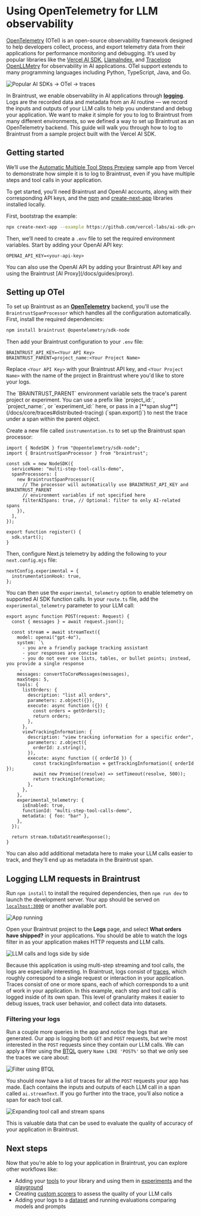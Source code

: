 # Using OpenTelemetry for LLM observability

[OpenTelemetry](https://opentelemetry.io/docs/) (OTel) is an open-source observability framework designed to help developers collect, process, and export telemetry data from their applications for performance monitoring and debugging. It’s used by popular libraries like the [Vercel AI SDK](https://sdk.vercel.ai/), [LlamaIndex](https://docs.llamaindex.ai/en/stable/module_guides/observability/), and [Traceloop OpenLLMetry](https://www.traceloop.com/docs) for observability in AI applications. OTel support extends to many programming languages including Python, TypeScript, Java, and Go.

![Popular AI SDKs -> OTel -> traces](assets/otel.png)

In Braintrust, we enable observability in AI applications through [**logging**](/docs/core/logs). Logs are the recorded data and metadata from an AI routine — we record the inputs and outputs of your LLM calls to help you understand and debug your application. We want to make it simple for you to log to Braintrust from many different environments, so we defined a way to set up Braintrust as an OpenTelemetry backend. This guide will walk you through how to log to Braintrust from a sample project built with the Vercel AI SDK.

## Getting started

We’ll use the [Automatic Multiple Tool Steps Preview](https://github.com/vercel-labs/ai-sdk-preview-roundtrips) sample app from Vercel to demonstrate how simple it is to log to Braintrust, even if you have multiple steps and tool calls in your application.

To get started, you’ll need Braintrust and OpenAI accounts, along with their corresponding API keys, and the [npm](https://docs.npmjs.com/cli/init) and [create-next-app](https://github.com/vercel/next.js/tree/canary/packages/create-next-app) libraries installed locally.

First, bootstrap the example:

```bash
npx create-next-app --example https://github.com/vercel-labs/ai-sdk-preview-roundtrips ai-sdk-preview-roundtrips-example
```

Then, we’ll need to create a `.env` file to set the required environment variables. Start by adding your OpenAI API key:

```
OPENAI_API_KEY=<your-api-key>
```

<Callout type="info">
  You can also use the OpenAI API by adding your Braintrust API key and using
  the Braintrust [AI Proxy](/docs/guides/proxy).
</Callout>

## Setting up OTel

To set up Braintrust as an [**OpenTelemetry**](https://opentelemetry.io/docs/) backend, you'll use the `BraintrustSpanProcessor` which handles all the configuration automatically. First, install the required dependencies:

```bash
npm install braintrust @opentelemetry/sdk-node
```

Then add your Braintrust configuration to your `.env` file:

```
BRAINTRUST_API_KEY=<Your API Key>
BRAINTRUST_PARENT=project_name:<Your Project Name>
```

Replace `<Your API Key>` with your Braintrust API key, and `<Your Project Name>` with the name of the project in Braintrust where you'd like to store your logs.

<Callout type="info">
  The `BRAINTRUST_PARENT` environment variable sets the trace's parent project
  or experiment. You can use a prefix like `project_id:`, `project_name:`, or
  `experiment_id:` here, or pass in a [**span
  slug**](/docs/core/traces#distributed-tracing) (`span.export()`) to nest the
  trace under a span within the parent object.
</Callout>

Create a new file called `instrumentation.ts` to set up the Braintrust span processor:

```tsx
import { NodeSDK } from "@opentelemetry/sdk-node";
import { BraintrustSpanProcessor } from "braintrust";

const sdk = new NodeSDK({
  serviceName: "multi-step-tool-calls-demo",
  spanProcessors: [
    new BraintrustSpanProcessor({
      // The processor will automatically use BRAINTRUST_API_KEY and BRAINTRUST_PARENT
      // environment variables if not specified here
      filterAISpans: true, // Optional: filter to only AI-related spans
    }),
  ],
});

export function register() {
  sdk.start();
}
```

Then, configure Next.js telemetry by adding the following to your `next.config.mjs` file:

```
nextConfig.experimental = {
  instrumentationHook: true,
};
```

You can then use the `experimental_telemetry` option to enable telemetry on supported AI SDK function calls. In your `route.ts` file, add the `experimental_telemetry` parameter to your LLM call:

```tsx
export async function POST(request: Request) {
  const { messages } = await request.json();

  const stream = await streamText({
    model: openai("gpt-4o"),
    system: `\
      - you are a friendly package tracking assistant
      - your responses are concise
      - you do not ever use lists, tables, or bullet points; instead, you provide a single response
    `,
    messages: convertToCoreMessages(messages),
    maxSteps: 5,
    tools: {
      listOrders: {
        description: "list all orders",
        parameters: z.object({}),
        execute: async function ({}) {
          const orders = getOrders();
          return orders;
        },
      },
      viewTrackingInformation: {
        description: "view tracking information for a specific order",
        parameters: z.object({
          orderId: z.string(),
        }),
        execute: async function ({ orderId }) {
          const trackingInformation = getTrackingInformation({ orderId });
          await new Promise((resolve) => setTimeout(resolve, 500));
          return trackingInformation;
        },
      },
    },
    experimental_telemetry: {
      isEnabled: true,
      functionId: "multi-step-tool-calls-demo",
      metadata: { foo: "bar" },
    },
  });

  return stream.toDataStreamResponse();
}
```

You can also add additional metadata here to make your LLM calls easier to track, and they'll end up as metadata in the Braintrust span.

## Logging LLM requests in Braintrust

Run `npm install` to install the required dependencies, then `npm run dev` to launch the development server. Your app should be served on [`localhost:3000`](http://localhost:3000) or another available port.

![App running](assets/app-start.png)

Open your Braintrust project to the **Logs** page, and select **What orders have shipped?** in your applications. You should be able to watch the logs filter in as your application makes HTTP requests and LLM calls.

![LLM calls and logs side by side](assets/otel-demo.gif)

Because this application is using multi-step streaming and tool calls, the logs are especially interesting. In Braintrust, logs consist of [traces](/docs/core/traces), which roughly correspond to a single request or interaction in your application. Traces consist of one or more spans, each of which corresponds to a unit of work in your application. In this example, each step and tool call is logged inside of its own span. This level of granularity makes it easier to debug issues, track user behavior, and collect data into datasets.

### Filtering your logs

Run a couple more queries in the app and notice the logs that are generated. Our app is logging both `GET` and `POST` requests, but we’re most interested in the `POST` requests since they contain our LLM calls. We can apply a filter using the [BTQL](/docs/reference/btql) query `Name LIKE 'POST%'` so that we only see the traces we care about:

![Filter using BTQL](assets/add-post-filter.gif)

You should now have a list of traces for all the `POST` requests your app has made. Each contains the inputs and outputs of each LLM call in a span called `ai.streamText`. If you go further into the trace, you’ll also notice a span for each tool call.

![Expanding tool call and stream spans](assets/spans.gif)

This is valuable data that can be used to evaluate the quality of accuracy of your application in Braintrust.

## Next steps

Now that you’re able to log your application in Braintrust, you can explore other workflows like:

- Adding your [tools](/docs/core/functions/tools) to your library and using them in [experiments](/docs/core/evals) and the [playground](/docs/core/playground)
- Creating [custom scorers](/docs/core/functions/scorers) to assess the quality of your LLM calls
- Adding your logs to a [dataset](/docs/core/datasets) and running evaluations comparing models and prompts
